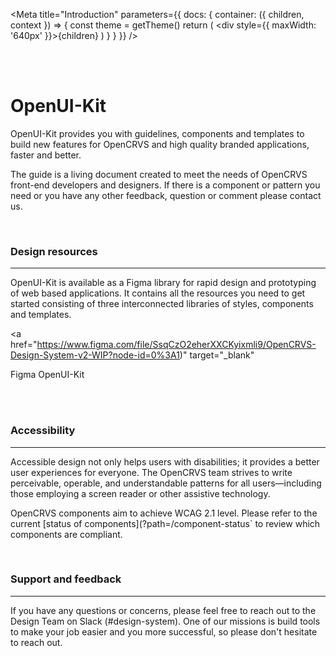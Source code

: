 <!--This Source Code Form is subject to the terms of the Mozilla Public
License, v. 2.0. If a copy of the MPL was not distributed with this
file, You can obtain one at https://mozilla.org/MPL/2.0/.

OpenCRVS is also distributed under the terms of the Civil Registration
& Healthcare Disclaimer located at http://opencrvs.org/license.

Copyright (C) The OpenCRVS Authors. OpenCRVS and the OpenCRVS
graphic logo are (registered/a) trademark(s) of Plan International.-->


<Meta
  title="Introduction"
  parameters={{
    docs: {
      container: ({ children, context }) => {
        const theme = getTheme()
        return (
          <DocsContainer context={context}>
            <ThemeProvider theme={theme}>
              <div style={{ maxWidth: '640px' }}>{children}</div>
            </ThemeProvider>
          </DocsContainer>
        )
      }
    }
  }}
/>

<Pill label="v 1.0.0" type="default" size="small" />
<br />
<br />

# OpenUI-Kit

OpenUI-Kit provides you with guidelines, components and templates to build new features for OpenCRVS and high quality branded applications, faster and better.

The guide is a living document created to meet the needs of OpenCRVS front-end developers and designers. If there is a component or pattern you need or you have any other feedback, question or comment please contact us.

<br />

### Design resources

---

OpenUI-Kit is available as a Figma library for rapid design and prototyping of web based applications. It contains all the resources you need to get started consisting of three interconnected libraries of styles, components and templates.

<a
  href="https://www.figma.com/file/SsqCzO2eherXXCKyixmli9/OpenCRVS-Design-System-v2-WIP?node-id=0%3A1)"
  target="_blank"
>
  Figma OpenUI-Kit
</a>

<br />
<br />

### Accessibility

---

Accessible design not only helps users with disabilities; it provides a better user experiences for everyone. The OpenCRVS team strives to write perceivable, operable, and understandable patterns for all users—including those employing a screen reader or other assistive technology.

OpenCRVS components aim to achieve WCAG 2.1 level. Please refer to the current [status of components](?path=/component-status` to review which components are compliant.

<br />

### Support and feedback

---

If you have any questions or concerns, please feel free to reach out to the Design Team on Slack (#design-system). One of our missions is build tools to make your job easier and you more successful, so please don't hesitate to reach out.

<br />

